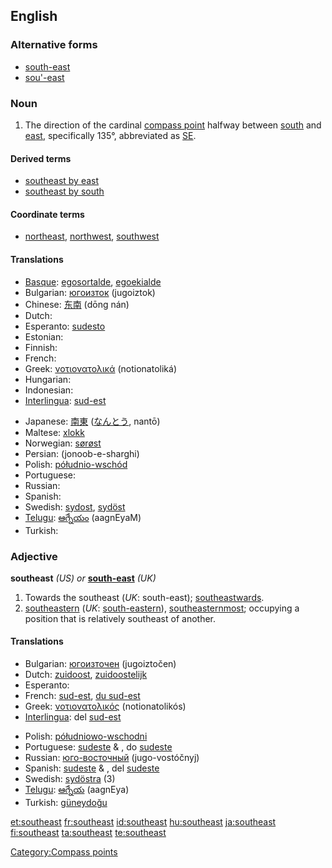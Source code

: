 {{wikipedia|dab=southeast}}
==English==

===Alternative forms===
* [[south-east]]
* [[sou'-east]]

===Noun===
{{en-noun}}

# The direction of the cardinal [[compass point]] halfway between [[south]] and [[east]], specifically 135°, abbreviated as [[SE]].

====Derived terms====
* [[southeast by east]]
* [[southeast by south]]

====Coordinate terms====
* {{sense|compass point}} [[northeast]], [[northwest]], [[southwest]]

====Translations====
{{trans-top|compass point}}
* [[Basque]]: [[egosortalde]], [[egoekialde]]
* Bulgarian: [[югоизток]] (jugoiztok) {{m}}
* Chinese: [[东南]] (dōng nán)
* Dutch: {{t-|nl|zuidoosten|n}}
* Esperanto: [[sudesto]]
* Estonian: {{t-|et|kagu}}
* Finnish: {{t+|fi|kaakko}}
* French: {{t+|fr|sud-est|m}}
* Greek: [[νοτιονατολικά]] (notionatoliká)
* Hungarian: {{t+|hu|délkelet}}
* Indonesian: {{t-|id|tenggara|xs=Indonesian}}
* [[Interlingua]]: [[sud-est]]
{{trans-mid}}
* Japanese: [[南東]] ([[なんとう]], nantō)
* Maltese: [[xlokk]]
* Norwegian: [[sørøst]]
* Persian: {{fa-Arab|[[جنوب شرقی]]}} (jonoob-e-sharghi)
* Polish: [[półudnio-wschód]]
* Portuguese: {{t+|pt|sudeste|m}}
* Russian: {{t+|ru|юго-восток|m|tr=jugo-vostók|sc=Cyrl}}
* Spanish: {{t-|es|sureste|m}}
* Swedish: [[sydost]], [[sydöst]]
* [[Telugu]]: [[ఆగ్నేయం]] (aagnEyaM)
* Turkish: {{t+|tr|güneydoğu}}
{{trans-bottom}}

===Adjective===
'''southeast''' ''(US) or'' '''[[south-east]]''' ''(UK)''

# Towards the southeast (''UK'': south-east); [[southeastwards]].
# [[southeastern]] (''UK'': [[south-eastern]]), [[southeasternmost]]; occupying a position that is relatively southeast of another.

====Translations====
{{top}}
* Bulgarian: [[югоизточен]] (jugoiztočen) {{m}}
* Dutch: [[zuidoost]], [[zuidoostelijk]]
* Esperanto: {{t-|eo|sudesta|xs=Esperanto}}
* French: [[sud-est]], [[du sud-est]]
* Greek: [[νοτιονατολικός]] (notionatolikós)
* [[Interlingua]]: del [[sud-est]]
{{mid}}
* Polish: [[półudniowo-wschodni]]
* Portuguese: [[sudeste]] {{m}} & {{f}}, do [[sudeste]]
* Russian: [[юго-восточный]] (jugo-vostóčnyj)
* Spanish: [[sudeste]] {{m}} & {{f}}, del [[sudeste]]
* Swedish: [[sydöstra]] (3)
* [[Telugu]]: [[ఆగ్నేయ]] (aagnEya)
* Turkish: [[güneydoğu]]
{{bottom}}

[[Category:Compass points]]

[[et:southeast]]
[[fr:southeast]]
[[id:southeast]]
[[hu:southeast]]
[[ja:southeast]]
[[fi:southeast]]
[[ta:southeast]]
[[te:southeast]]